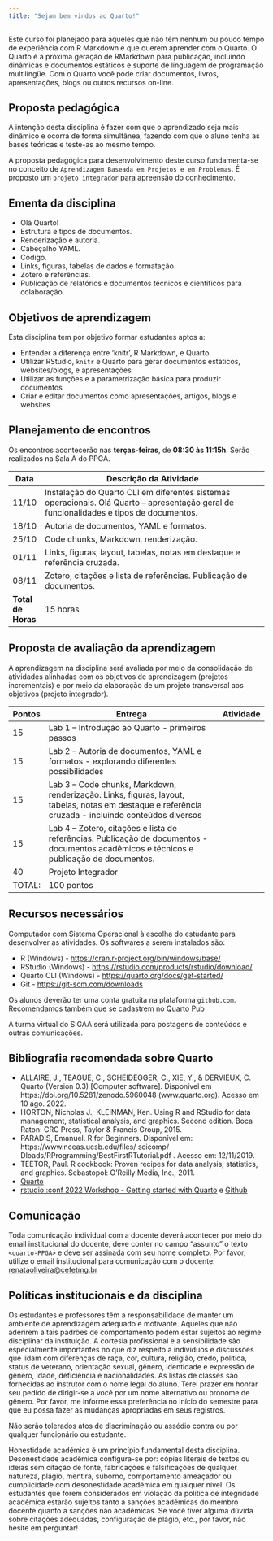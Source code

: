 ```yaml
---
title: "Sejam bem vindos ao Quarto!"
---
```


Este curso foi planejado para aqueles que não têm nenhum ou pouco tempo de experiência com R Markdown e que querem aprender com o Quarto. O Quarto é a próxima geração de RMarkdown para publicação, incluindo dinâmicas e documentos estáticos e suporte de linguagem de programação multilíngüe. Com o Quarto você pode criar documentos, livros, apresentações, blogs ou outros recursos on-line.

## Proposta pedagógica

A intenção desta disciplina é fazer com que o aprendizado seja mais dinâmico e ocorra de forma simultânea, fazendo com que o aluno tenha as bases teóricas e teste-as ao mesmo tempo.

A proposta pedagógica para desenvolvimento deste curso fundamenta-se no conceito de `Aprendizagem Baseada em Projetos e em Problemas`. É proposto um `projeto integrador` para apreensão do conhecimento.

## Ementa da disciplina

-   Olá Quarto!\
-   Estrutura e tipos de documentos.\
-   Renderização e autoria.\
-   Cabeçalho YAML.\
-   Código.\
-   Links, figuras, tabelas de dados e formatação.\
-   Zotero e referências.\
-   Publicação de relatórios e documentos técnicos e científicos para colaboração.

## Objetivos de aprendizagem

Esta disciplina tem por objetivo formar estudantes aptos a:

-   Entender a diferença entre 'knitr', R Markdown, e Quarto\
-   Utilizar RStudio, `knitr` e Quarto para gerar documentos estáticos, websites/blogs, e apresentações\
-   Utilizar as funções e a parametrização básica para produzir documentos\
-   Criar e editar documentos como apresentações, artigos, blogs e websites

## Planejamento de encontros

Os encontros acontecerão nas **terças-feiras**, de **08:30 às 11:15h**. Serão realizados na Sala A do PPGA.

| **Data**           | **Descrição da Atividade**                                                                                                               |
|--------------------|------------------------------------------------------------------------------------------------------------------------------------------|
| 11/10              | Instalação do Quarto CLI em diferentes sistemas operacionais. Olá Quarto -- apresentação geral de funcionalidades e tipos de documentos. |
| 18/10              | Autoria de documentos, YAML e formatos.                                                                                                  |
| 25/10              | Code chunks, Markdown, renderização.                                                                                                     |
| 01/11              | Links, figuras, layout, tabelas, notas em destaque e referência cruzada.                                                                 |
| 08/11              | Zotero, citações e lista de referências. Publicação de documentos.                                                                       |
| **Total de Horas** | 15 horas                                                                                                                                 |

## Proposta de avaliação da aprendizagem

A aprendizagem na disciplina será avaliada por meio da consolidação de atividades alinhadas com os objetivos de aprendizagem (projetos incrementais) e por meio da elaboração de um projeto transversal aos objetivos (projeto integrador).

| Pontos | Entrega                                                                                                                                              | Atividade |
|--------|------------------------------------------------------------------------------------------------------------------------------------------------------|-----------|
| 15     | Lab 1 -- Introdução ao Quarto - primeiros passos                                                                                                     |           |
| 15     | Lab 2 -- Autoria de documentos, YAML e formatos - explorando diferentes possibilidades                                                               |           |
| 15     | Lab 3 -- Code chunks, Markdown, renderização. Links, figuras, layout, tabelas, notas em destaque e referência cruzada - incluindo conteúdos diversos |           |
| 15     | Lab 4 -- Zotero, citações e lista de referências. Publicação de documentos - documentos acadêmicos e técnicos e publicação de documentos.            |           |
| 40     | Projeto Integrador                                                                                                                                   |           |
| TOTAL: | 100 pontos                                                                                                                                           |           |

## Recursos necessários

Computador com Sistema Operacional à escolha do estudante para desenvolver as atividades. Os softwares a serem instalados são:

-   R (Windows) - <https://cran.r-project.org/bin/windows/base/>
-   RStudio (Windows) - <https://rstudio.com/products/rstudio/download/>
-   Quarto CLI (Windows) - <https://quarto.org/docs/get-started/>
-   Git - <https://git-scm.com/downloads>

Os alunos deverão ter uma conta gratuita na plataforma `github.com`. Recomendamos também que se cadastrem no [Quarto Pub](https://quartopub.com/)

A turma virtual do SIGAA será utilizada para postagens de conteúdos e outras comunicações.

## Bibliografia recomendada sobre Quarto

-   ALLAIRE, J., TEAGUE, C., SCHEIDEGGER, C., XIE, Y., & DERVIEUX, C. Quarto (Version 0.3) \[Computer software\]. Disponível em https://doi.org/10.5281/zenodo.5960048 (www.quarto.org). Acesso em 10 ago. 2022.\
-   HORTON, Nicholas J.; KLEINMAN, Ken. Using R and RStudio for data management, statistical analysis, and graphics. Second edition. Boca Raton: CRC Press, Taylor & Francis Group, 2015.\
-   PARADIS, Emanuel. R for Beginners. Disponível em: https://www.nceas.ucsb.edu/files/ scicomp/ Dloads/RProgramming/BestFirstRTutorial.pdf . Acesso em: 12/11/2019.\
-   TEETOR, Paul. R cookbook: Proven recipes for data analysis, statistics, and graphics. Sebastopol: O'Reilly Media, Inc., 2011.\
-   [Quarto](https://quarto.org/)
-   [rstudio::conf 2022 Workshop - Getting started with Quarto](https://rstudio-conf-2022.github.io/get-started-quarto/) e [Github](https://github.com/jthomasmock/quarto-workshop)

## Comunicação

Toda comunicação individual com a docente deverá acontecer por meio do email institucional do docente, deve conter no campo "assunto" o texto `<quarto-PPGA>` e deve ser assinada com seu nome completo. Por favor, utilize o email institucional para comunicação com o docente: [renataoliveira\@cefetmg.br](mailto:renataoliveira@cefetmg.br)

## Políticas institucionais e da disciplina

Os estudantes e professores têm a responsabilidade de manter um ambiente de aprendizagem adequado e motivante. Aqueles que não aderirem a tais padrões de comportamento podem estar sujeitos ao regime disciplinar da instituição. A cortesia profissional e a sensibilidade são especialmente importantes no que diz respeito a indivíduos e discussões que lidam com diferenças de raça, cor, cultura, religião, credo, política, status de veterano, orientação sexual, gênero, identidade e expressão de gênero, idade, deficiência e nacionalidades. As listas de classes são fornecidas ao instrutor com o nome legal do aluno. Terei prazer em honrar seu pedido de dirigir-se a você por um nome alternativo ou pronome de gênero. Por favor, me informe essa preferência no início do semestre para que eu possa fazer as mudanças apropriadas em seus registros.

Não serão tolerados atos de discriminação ou assédio contra ou por qualquer funcionário ou estudante.

Honestidade acadêmica é um princípio fundamental desta disciplina. Desonestidade acadêmica configura-se por: cópias literais de textos ou ideias sem citação de fonte, fabricações e falsificações de qualquer natureza, plágio, mentira, suborno, comportamento ameaçador ou cumplicidade com desonestidade acadêmica em qualquer nível. Os estudantes que forem considerados em violação da política de integridade acadêmica estarão sujeitos tanto a sanções acadêmicas do membro docente quanto a sanções não acadêmicas. Se você tiver alguma dúvida sobre citações adequadas, configuração de plágio, etc., por favor, não hesite em perguntar!
